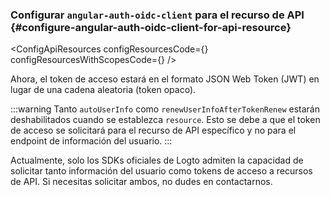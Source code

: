 

### Configurar `angular-auth-oidc-client` para el recurso de API \{#configure-angular-auth-oidc-client-for-api-resource}

<ApiResourcesDescription />

<ConfigApiResources
  configResourcesCode={<ConfigResourcesCode />}
  configResourcesWithScopesCode={<ConfigResourcesWithScopesCode />}
/>

Ahora, el token de acceso estará en el formato JSON Web Token (JWT) en lugar de una cadena aleatoria (token opaco).

:::warning
Tanto `autoUserInfo` como `renewUserInfoAfterTokenRenew` estarán deshabilitados cuando se establezca `resource`. Esto se debe a que el token de acceso se solicitará para el recurso de API específico y no para el endpoint de información del usuario.
:::

Actualmente, solo los SDKs oficiales de Logto admiten la capacidad de solicitar tanto información del usuario como tokens de acceso a recursos de API. Si necesitas solicitar ambos, no dudes en contactarnos.
